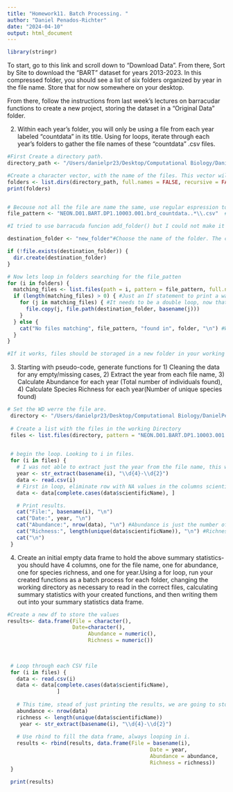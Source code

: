 ```yaml
---
title: "Homework11. Batch Processing. "
author: "Daniel Penados-Richter"
date: "2024-04-10"
output: html_document
---
```


```r
library(stringr)
```
To start, go to this link and scroll down to “Download Data”. From there, Sort by Site to download the “BART” dataset for years 2013-2023. In this compressed folder, you should see a list of six folders organized by year in the file name. Store that for now somewhere on your desktop.

From there, follow the instructions from last week’s lectures on barracudar functions to create a new project, storing the dataset in a “Original Data” folder.

2. Within each year’s folder, you will only be using a file from each year labeled “countdata” in its title. Using for loops, iterate through each year’s folders to gather the file names of these “countdata” .csv files.
```r

#First Create a directory path. 
directory_path <- "/Users/danielpr23/Desktop/Computational Biology/DanielPenadosBio6100/NEON_count-landbird"#Change it to the working directory or were all the folder are. 

#Create a character vector, with the name of the files. This vector will be used, as the search template. 
folders <- list.dirs(directory_path, full.names = FALSE, recursive = FALSE)
print(folders)


# Becouse not all the file are name the same, use regular espression to find them 
file_pattern <- "NEON.D01.BART.DP1.10003.001.brd_countdata..*\\.csv"  # Adjust the pattern as needed

#I tried to use barracuda funcion add_folder() but I could not make it to work, I found this code online on how to use an if statement, basically does the same. If the folder new_folder does not exist, it creates it. New folder could also be a character vector and create multiple folders. 

destination_folder <- "new_folder"#Choose the name of the folder. The code should be clean, and work either name you choose. 

if (!file.exists(destination_folder)) {
  dir.create(destination_folder)
}

# Now lets loop in folders searching for the file_patten
for (i in folders) {
  matching_files <- list.files(path = i, pattern = file_pattern, full.names = TRUE)
  if (length(matching_files) > 0) { #Just an If statement to print a wanning message if the code does not find the file. 
    for (j in matching_files) { #It needs to be a double loop, now that it founds the file, paste it in destination_folder in this case, new_folder. 
      file.copy(j, file.path(destination_folder, basename(j)))
    }
  } else {
    cat("No files matching", file_pattern, "found in", folder, "\n") #Warning message.
  }
}

#If it works, files should be storaged in a new folder in your working directory. 


```


3. Starting with pseudo-code, generate functions for 1) Cleaning the data for any empty/missing cases, 2) Extract the year from each file name, 3) Calculate Abundance for each year (Total number of individuals found), 4) Calculate Species Richness for each year(Number of unique species found)

```r
# Set the WD werre the file are. 
 directory <- "/Users/danielpr23/Desktop/Computational Biology/DanielPenadosBio6100/NEON_count-landbird/new_folder"
 
 # Create a list with the files in the working Directory
 files <- list.files(directory, pattern = "NEON.D01.BART.DP1.10003.001.brd_countdata..*\\.csv$", full.names = TRUE)
 

 # begin the loop. Looking to i in files. 
 for (i in files) {
   # I was not able to extract just the year from the file name, this was the closet i got. Deleting all not numeric values
   year <- str_extract(basename(i), "\\d{4}-\\d{2}")
   data <- read.csv(i)
   # First in loop, eliminate row with NA values in the columns scientificName
   data <- data[complete.cases(data$scientificName), ]

   # Print results. 
   cat("File:", basename(i), "\n")
   cat("Date:", year, "\n") 
   cat("Abundance:", nrow(data), "\n") #Abundance is just the number of rows
   cat("Richness:", length(unique(data$scientificName)), "\n") #Richness is the number or unique values in the column scientificName
   cat("\n")
 }
```



4. Create an initial empty data frame to hold the above summary statistics-you should have 4 columns, one for the file name, one for abundance, one for species richness, and one for year.Using a for loop, run your created functions as a batch process for each folder, changing the working directory as necessary to read in the correct files, calculating summary statistics with your created functions, and then writing them out into your summary statistics data frame.

```r
#Create a new df to store the values 
results<- data.frame(File = character(),
                     Date=character(),
                          Abundance = numeric(),
                          Richness = numeric())
                        

 
 # Loop through each CSV file
 for (i in files) {
   data <- read.csv(i)
   data <- data[complete.cases(data$scientificName),
                ]
   
   # This time, stead of just printing the results, we are going to store them in a new vector 
   abundance <- nrow(data)
   richness <- length(unique(data$scientificName))
    year <- str_extract(basename(i), "\\d{4}-\\d{2}")
   
   # Use rbind to fill the data frame, always looping in i. 
   results <- rbind(results, data.frame(File = basename(i),
                                              Date = year, 
                                              Abundance = abundance,
                                              Richness = richness))
 }

 print(results)
```